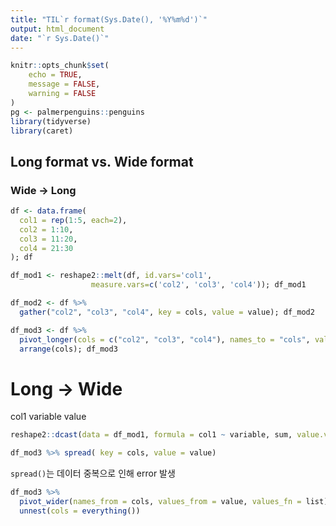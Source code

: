 ```yaml
---
title: "TIL`r format(Sys.Date(), '%Y%m%d')`"
output: html_document
date: "`r Sys.Date()`"
---
```


```r
knitr::opts_chunk$set(
	echo = TRUE,
	message = FALSE,
	warning = FALSE
)
pg <- palmerpenguins::penguins
library(tidyverse)
library(caret)
```

## Long format vs. Wide format

### Wide -> Long

```r
df <- data.frame(
  col1 = rep(1:5, each=2),
  col2 = 1:10,
  col3 = 11:20,
  col4 = 21:30
); df
```

```r
df_mod1 <- reshape2::melt(df, id.vars='col1', 
                  measure.vars=c('col2', 'col3', 'col4')); df_mod1
```

```r
df_mod2 <- df %>% 
  gather("col2", "col3", "col4", key = cols, value = value); df_mod2
```

```r
df_mod3 <- df %>% 
  pivot_longer(cols = c("col2", "col3", "col4"), names_to = "cols", values_to = "value") %>% 
  arrange(cols); df_mod3
```

# Long -> Wide
col1
variable
value

```r
reshape2::dcast(data = df_mod1, formula = col1 ~ variable, sum, value.var = "value")
```


```r
df_mod3 %>% spread( key = cols, value = value)
```

`spread()`는 데이터 중복으로 인해 error 발생

```r
df_mod3 %>% 
  pivot_wider(names_from = cols, values_from = value, values_fn = list) %>% 
  unnest(cols = everything())
```

